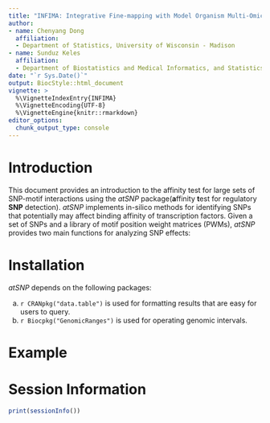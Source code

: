 ```yaml
---
title: "INFIMA: Integrative Fine-mapping with Model Organism Multi-Omics Data"
author:
- name: Chenyang Dong
  affiliation: 
  - Department of Statistics, University of Wisconsin - Madison
- name: Sunduz Keles
  affiliation: 
  - Department of Biostatistics and Medical Informatics, and Statistics, University of Wisconsin - Madison
date: "`r Sys.Date()`"
output: BiocStyle::html_document
vignette: >
  %\VignetteIndexEntry{INFIMA}
  %\VignetteEncoding{UTF-8}
  %\VignetteEngine{knitr::rmarkdown}
editor_options: 
  chunk_output_type: console
---
```


# Introduction

This document provides an introduction to the affinity test for large sets of SNP-motif interactions using the *atSNP* package(**a**ffinity **t**est for regulatory **SNP** detection). *atSNP* implements in-silico methods for identifying SNPs that potentially may affect binding affinity of transcription factors. Given a set of SNPs and a library of motif position weight matrices (PWMs), *atSNP* provides two main functions for analyzing SNP effects:

# Installation

*atSNP* depends on the following \R{} packages:

(a) `r CRANpkg("data.table")` is used for formatting results that are easy for users to query.
(b) `r Biocpkg("GenomicRanges")` is used for operating genomic intervals.

# Example

# Session Information

```r
print(sessionInfo())
```